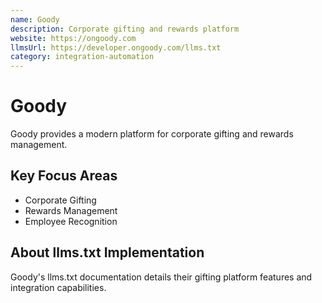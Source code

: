```yaml
---
name: Goody
description: Corporate gifting and rewards platform
website: https://ongoody.com
llmsUrl: https://developer.ongoody.com/llms.txt
category: integration-automation
---
```


# Goody

Goody provides a modern platform for corporate gifting and rewards management.

## Key Focus Areas

- Corporate Gifting
- Rewards Management
- Employee Recognition

## About llms.txt Implementation

Goody's llms.txt documentation details their gifting platform features and integration capabilities.
